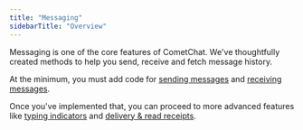 ```yaml
---
title: "Messaging"
sidebarTitle: "Overview"
---
```




Messaging is one of the core features of CometChat. We've thoughtfully created methods to help you send, receive and fetch message history.

At the minimum, you must add code for [sending messages](/sdk/android/3.0/messaging-send-message) and [receiving messages](/sdk/android/3.0/messaging-receive-messages).

Once you've implemented that, you can proceed to more advanced features like [typing indicators](/sdk/android/3.0/messaging-typing-indicators) and [delivery & read receipts](/sdk/android/3.0/messaging-receipts).
